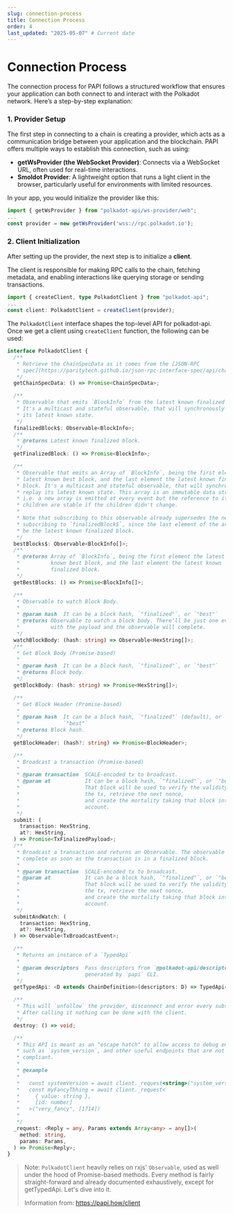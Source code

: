 ```yaml
---
slug: connection-process
title: Connection Process
order: 4
last_updated: "2025-05-07" # Current date
---
```


# Connection Process

The connection process for PAPI follows a structured workflow that ensures your application can both connect to and interact with the Polkadot network.
Here’s a step-by-step explanation:

### 1. Provider Setup

The first step in connecting to a chain is creating a provider, which acts as a communication bridge between your application and the blockchain. PAPI offers multiple ways to establish this connection, such as using:

- **getWsProvider (the WebSocket Provider)**: Connects via a WebSocket URL, often used for real-time interactions.
- **Smoldot Provider**: A lightweight option that runs a light client in the browser, particularly useful for environments with limited resources​.

In your app, you would initialize the provider like this:

```ts
import { getWsProvider } from "polkadot-api/ws-provider/web";
...
const provider = new getWsProvider('wss://rpc.polkadot.io');
```

### 2. Client Initialization

After setting up the provider, the next step is to initialize a **client**.

The client is responsible for making RPC calls to the chain, fetching metadata, and enabling interactions like querying storage or sending transactions.

```ts
import { createClient, type PolkadotClient } from "polkadot-api";
...
const client: PolkadotClient = createClient(provider);
```

The `PolkadotClient` interface shapes the top-level API for polkadot-api. Once we get a client using `createClient` function, the following can be used:

```ts
interface PolkadotClient {
  /**
   * Retrieve the ChainSpecData as it comes from the [JSON-RPC
   * spec](https://paritytech.github.io/json-rpc-interface-spec/api/chainSpec.html)
   */
  getChainSpecData: () => Promise<ChainSpecData>;

  /**
   * Observable that emits `BlockInfo` from the latest known finalized block.
   * It's a multicast and stateful observable, that will synchronously replay
   * its latest known state.
   */
  finalizedBlock$: Observable<BlockInfo>;
  /**
   * @returns Latest known finalized block.
   */
  getFinalizedBlock: () => Promise<BlockInfo>;

  /**
   * Observable that emits an Array of `BlockInfo`, being the first element the
   * latest known best block, and the last element the latest known finalized
   * block. It's a multicast and stateful observable, that will synchronously
   * replay its latest known state. This array is an immutable data structure;
   * i.e. a new array is emitted at every event but the reference to its
   * children are stable if the children didn't change.
   *
   * Note that subscribing to this observable already supersedes the need of
   * subscribing to `finalizedBlock$`, since the last element of the array will
   * be the latest known finalized block.
   */
  bestBlocks$: Observable<BlockInfo[]>;
  /**
   * @returns Array of `BlockInfo`, being the first element the latest
   *          known best block, and the last element the latest known
   *          finalized block.
   */
  getBestBlocks: () => Promise<BlockInfo[]>;

  /**
   * Observable to watch Block Body.
   *
   * @param hash  It can be a block hash, `"finalized"`, or `"best"`
   * @returns Observable to watch a block body. There'll be just one event
   *          with the payload and the observable will complete.
   */
  watchBlockBody: (hash: string) => Observable<HexString[]>;
  /**
   * Get Block Body (Promise-based)
   *
   * @param hash  It can be a block hash, `"finalized"`, or `"best"`
   * @returns Block body.
   */
  getBlockBody: (hash: string) => Promise<HexString[]>;

  /**
   * Get Block Header (Promise-based)
   *
   * @param hash  It can be a block hash, `"finalized"` (default), or
   *              `"best"`
   * @returns Block hash.
   */
  getBlockHeader: (hash?: string) => Promise<BlockHeader>;

  /**
   * Broadcast a transaction (Promise-based)
   *
   * @param transaction  SCALE-encoded tx to broadcast.
   * @param at           It can be a block hash, `"finalized"`, or `"best"`.
   *                     That block will be used to verify the validity of
   *                     the tx, retrieve the next nonce,
   *                     and create the mortality taking that block into
   *                     account.
   */
  submit: (
    transaction: HexString,
    at?: HexString,
  ) => Promise<TxFinalizedPayload>;
  /**
   * Broadcast a transaction and returns an Observable. The observable will
   * complete as soon as the transaction is in a finalized block.
   *
   * @param transaction  SCALE-encoded tx to broadcast.
   * @param at           It can be a block hash, `"finalized"`, or `"best"`.
   *                     That block will be used to verify the validity of
   *                     the tx, retrieve the next nonce,
   *                     and create the mortality taking that block into
   *                     account.
   */
  submitAndWatch: (
    transaction: HexString,
    at?: HexString,
  ) => Observable<TxBroadcastEvent>;

  /**
   * Returns an instance of a `TypedApi`
   *
   * @param descriptors  Pass descriptors from `@polkadot-api/descriptors`
   *                     generated by `papi` CLI.
   */
  getTypedApi: <D extends ChainDefinition>(descriptors: D) => TypedApi<D>;

  /**
   * This will `unfollow` the provider, disconnect and error every subscription.
   * After calling it nothing can be done with the client.
   */
  destroy: () => void;

  /**
   * This API is meant as an "escape hatch" to allow access to debug endpoints
   * such as `system_version`, and other useful endpoints that are not spec
   * compliant.
   *
   * @example
   *
   *   const systemVersion = await client._request<string>("system_version", [])
   *   const myFancyThhing = await client._request<
   *     { value: string },
   *     [id: number]
   *   >("very_fancy", [1714])
   *
   */
  _request: <Reply = any, Params extends Array<any> = any[]>(
    method: string,
    params: Params,
  ) => Promise<Reply>;
}
```

> Note: `PolkadotClient` heavily relies on rxjs' `Observable`, used as well under the hood of Promise-based methods. Every method is fairly straight-forward and already documented exhaustively, except for getTypedApi. Let's dive into it.
>
> Information from: https://papi.how/client
